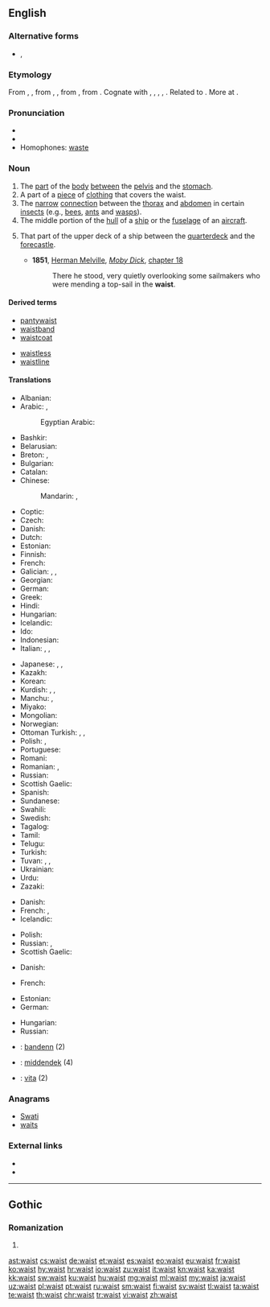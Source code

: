 ==English==

===Alternative forms===
* {{l|en|waste}}, {{l|en|wast}} {{qualifier|obsolete}}

===Etymology===
From {{etyl|enm|en}} {{m|enm|waste}}, {{m|enm|wast||stature, waist}}, from {{etyl|ang|en}} {{m|ang|*wǣst}}, {{m|ang|*wǣxt}}, from {{etyl|gem-pro|en}} {{m|gem-pro|*wahstuz||growth, development, stature, build}}, from {{etyl|ine-pro|en}} {{m|ine-pro|*h₂weg-|*h₂weg-s-|to multiply, increase}}. Cognate with {{etyl|gmh|-}} {{m|gmh|wahst||growth}}, {{etyl|da|-}} {{m|da|vækst||growth}}, {{etyl|sv|-}} {{m|sv|växt||growth, development, size}}, {{etyl|is|-}} {{m|is|vöxtur||growth}}, {{etyl|got|-}} {{m|got|𐍅𐌰𐌷𐍃𐍄𐌿𐍃||growth}}. Related to {{etyl|ang|-}} {{m|ang|weaxan||to grow, increase}}. More at {{l|en|wax}}.

===Pronunciation===
* {{IPA|/weɪst/|lang=en}}
* {{rhymes|eɪst|lang=en}}
* Homophones: [[waste]]

===Noun===
{{en-noun}}

# The [[part]] of the [[body]] [[between]] the [[pelvis]] and the [[stomach]].
# A part of a [[piece]] of [[clothing]] that covers the waist.
# The [[narrow]] [[connection]] between the [[thorax]] and [[abdomen]] in certain [[insect]]s (e.g., [[bee]]s, [[ant]]s and [[wasp]]s).
# The middle portion of the [[hull]] of a [[ship]] or the [[fuselage]] of an [[aircraft]].
# {{label|en|nautical}} That part of the upper deck of a ship between the [[quarterdeck]] and the [[forecastle]].
#* '''1851''', [[w:Herman Melville|Herman Melville]], ''[[w:Moby Dick|Moby Dick]]'', [[s:Moby-Dick/Chapter 18|chapter 18]]
#*: There he stood, very quietly overlooking some sailmakers who were mending a top-sail in the '''waist'''.

====Derived terms====
{{rel-top|terms derived from waist}}
* [[pantywaist]]
* [[waistband]]
* [[waistcoat]]
{{rel-mid}}
* [[waistless]]
* [[waistline]]
{{rel-bottom}}

====Translations====
{{trans-top|part of the body between the pelvis and the stomach}}
* Albanian: {{t+|sq|bel|m}}
* Arabic: {{t|ar|خَصْر|m}}, {{t|ar|وَسَط|m}}
*: Egyptian Arabic: {{t|arz|وسط|m|tr=weṣṭ|sc=Arab}}
* Bashkir: {{t|ba|бил|sc=Cyrl}}
* Belarusian: {{t|be|та́лія|f|sc=Cyrl}}
* Breton: {{t+|br|dargreiz|m}}, {{t+|br|bandenn|f}}
* Bulgarian: {{t|bg|та́лия|f|sc=Cyrl}}
* Catalan: {{t|ca|cintura|f}}
* Chinese:
*: Mandarin: {{t+|cmn|腰|tr=yāo|sc=Hani}}, {{t+|cmn|腰部|tr=yāobù|sc=Hani}}
* Coptic: {{t|cop|ϯⲡⲓ|f|tr=dibi, tipi}}
* Czech: {{t+|cs|pas|m}}
* Danish: {{t|da|talje|c}}
* Dutch: {{t+|nl|middel|n}}
* Estonian: {{t|et|vöökoht}}
* Finnish: {{t+|fi|vyötärö}}
* French: {{t+|fr|taille|f}}
* Galician: {{t+|gl|cintura|f}}, {{t+|gl|van|m}}, {{t|gl|cós|m}}
* Georgian: {{t+|ka|წელი}}
* German: {{t+|de|Taille|f}}
* Greek: {{t+|el|μέση|f}}
* Hindi: {{t|hi|कमर|f|sc=Deva}}
* Hungarian: {{t+|hu|derék}}
* Icelandic: {{t+|is|mitti|n}}
* Ido: {{t+|io|tayo}}
* Indonesian: {{t+|id|pinggang}}
* Italian: {{t+|it|vita|f}}, {{t+|it|cintura|f}}, {{t+|it|cintola|f}}
{{trans-mid}}
* Japanese: {{t|ja|胴のくびれ|tr=どうのくびれ, dō-no kubire}}, {{t|ja|腰部|tr=ようぶ, yōbu}}, {{t|ja|胴回り|tr=どうまわり, dōmawari}}
* Kazakh: {{t|kk|бел|tr=bel|sc=Cyrl}}
* Korean: {{t+|ko|허리|sc=Kore}}
* Kurdish: {{t+|ku|navteng|f}}, {{t+|ku|newq|f}}, {{t+|ku|که‌مه‌ر|sc=ku-Arab}}
* Manchu: {{t|mnc|dara}}, {{t|mnc|darama}}
* Miyako: {{t|mvi|ヨーラ|tr=jōra}}
* Mongolian: {{t+|mn|бэлхүүс|tr=belhüüs|sc=Cyrl}}
* Norwegian: {{t|no|midje}}
* Ottoman Turkish: {{t|ota|بل|tr=bel|sc=ota-Arab}}, {{t|ota|بيل|tr=bîl|sc=ota-Arab}}, {{t|ota|کمر|tr=kemer|sc=ota-Arab}}
* Polish: {{t+|pl|talia|f}}, {{t+|pl|pas|m}}
* Portuguese: {{t+|pt|cintura|f}}
* Romani: {{t|rom|mashkar|m}}
* Romanian: {{t+|ro|mijloc}}, {{t+|ro|talie}}
* Russian: {{t+|ru|та́лия|f}}
* Scottish Gaelic: {{t|gd|meadhan|m}}
* Spanish: {{t+|es|cintura|f}}
* Sundanese: {{t+|su|angkeng}}
* Swahili: {{t+|sw|kiuno}}
* Swedish: {{t+|sv|midja}}
* Tagalog: {{t+|tl|baywang}}
* Tamil: {{t+|ta|இடுப்பு|sc=Taml}}
* Telugu: {{t+|te|నడుము|tr=naDumu}}
* Turkish: {{t+|tr|bel}}
* Tuvan: {{t|tyv|бел кежик|tr=bel kežik}}, {{t|tyv|бел кеш|tr=bel keš}}, {{t|tyv|бел кежи|tr=bel keži}}
* Ukrainian: {{t|uk|та́лія|f|sc=Cyrl}}
* Urdu: {{t|ur|کمر|f|tr=kamar|sc=ur-Arab}}
* Zazaki: {{t|zza|mér}}
{{trans-bottom}}

{{trans-top|a part of a piece of clothing that covers the waist}}
* Danish: {{t|da|talje|c}}
* French: {{t+|fr|taille|f}}, {{t+|fr|ceinture|f}}
* Icelandic: {{t+|is|mitti|n}}
{{trans-mid}}
* Polish: {{t+|pl|pas|m}}
* Russian: {{t+|ru|по́яс|m|sc=Cyrl}}, {{t+|ru|лиф|m|sc=Cyrl}} {{qualifier|bodice}}
* Scottish Gaelic: {{t|gd|meadhan|m}}
{{trans-bottom}}

{{trans-top|the narrow connection between the thorax and abdomen in certain insects}}
* Danish: {{t|da|hvepsetalje|c}}
{{trans-mid}}
* French: {{t+|fr|taille|f}}
{{trans-bottom}}

{{trans-top|the middle portion of the hull of a ship or the fuselage of an aircraft}}
* Estonian: {{t|et|kesktekk}}
* German: {{t+|de|Rumpf|m}}
{{trans-mid}}
* Hungarian: {{t+|hu|törzs}}
* Russian: {{t+|ru|шкафут|m}}
{{trans-bottom}}

{{checktrans-top}}
* {{ttbc|br}}: [[bandenn]] {{g|f}} (2)
* {{ttbc|nl}}: [[middendek]] {{g|n}} (4)
* {{ttbc|it}}: [[vita#Italian|vita]] {{g|f}} (2)
{{trans-bottom}}

===Anagrams===
* [[Swati#English|Swati]]
* [[waits#English|waits]]

===External links===
* {{projectlink|1911|Waist}}
* {{projectlink|Wikipedia|Waist (disambiguation)|Waist}}

----

==Gothic==

===Romanization===
{{got-rom}}

# {{got-romanization of|𐍅𐌰𐌹𐍃𐍄}}

[[ast:waist]]
[[cs:waist]]
[[de:waist]]
[[et:waist]]
[[es:waist]]
[[eo:waist]]
[[eu:waist]]
[[fr:waist]]
[[ko:waist]]
[[hy:waist]]
[[hr:waist]]
[[io:waist]]
[[zu:waist]]
[[it:waist]]
[[kn:waist]]
[[ka:waist]]
[[kk:waist]]
[[sw:waist]]
[[ku:waist]]
[[hu:waist]]
[[mg:waist]]
[[ml:waist]]
[[my:waist]]
[[ja:waist]]
[[uz:waist]]
[[pl:waist]]
[[pt:waist]]
[[ru:waist]]
[[sm:waist]]
[[fi:waist]]
[[sv:waist]]
[[tl:waist]]
[[ta:waist]]
[[te:waist]]
[[th:waist]]
[[chr:waist]]
[[tr:waist]]
[[vi:waist]]
[[zh:waist]]
